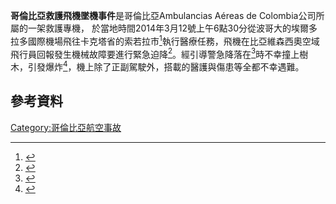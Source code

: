 {{Infobox Airliner accident
|name=哥倫比亞救護飛機墜機事件
|Crash image= KingAirC90AtCentennial.jpg
|Image caption= 相片為同型機，非涉事機
|Date= 2014年3月12日
|Type= 引擎失效导致失控<ref name="informefinal">{{Cite web|title={{es}}INFORME FINAL ACCIDENTE  COL-14-07-GIA Pérdida de Control en Vuelo LOC-I Hawker Beechcraft C-90 Matrícula HK-4921 12 de Marzo de 2014 Vereda El Cairo N 04°10’28.50” W073°36’11.40” Villavicencio – Meta – Colombia|publisher=Grupo de Investigación de Accidentes e Incidentes aéreos|url=http://www.aerocivil.gov.co/autoridad-de-la-aviacion-civil/investigacion/Histricos%20Accidentes/HK4921.protected.pdf}}</ref> 
|Site= {{COL}}[[比亞維森西奧|比亞維森西奧]]
|Origin= {{COL}}[[波哥大|波哥大]][[埃爾多拉多國際機場|埃爾多拉多國際機場]]
|Destination={{COL}}[[卡克塔省|卡克塔省]][[索若拉市|索若拉市]]
|Fatalities= 6
|Injuries= 0
|Aircraft Type=  {{link-en|Beechcraft | Beechcraft C-90}}
|Operator= Ambulancias Aéreas de Colombia
|Tail Number=
|Passengers= 4
|Crew= 2
|Survivors= 0
|Tail number = HK-4921
}}

'''哥倫比亞救護飛機墜機事件'''是哥倫比亞Ambulancias Aéreas de Colombia公司所屬的一架救護專機， 於當地時間2014年3月12號上午6點30分從波哥大的埃爾多拉多國際機場飛往卡克塔省的索若拉市<ref>{{cite web|url=http://newstrackindia.com/newsdetails/2014/03/13/9--Six-killed-in-Colombia-ambulance-air-crash-.html|title=Six killed in Colombia ambulance air crash|publisher=NEWS TRACK India|accessdate=2014-03-13|archive-date=2014-09-11|archive-url=https://web.archive.org/web/20140911001513/http://newstrackindia.com/newsdetails/2014/03/13/9--Six-killed-in-Colombia-ambulance-air-crash-.html|dead-url=no}}</ref>執行醫療任務，飛機在比亞維森西奧空域飛行員回報發生機械故障要進行緊急迫降<ref>{{cite web|url=http://www.flightweb.com/forums/index.php?showtopic=5241|title=Fatal Fixed-wing crash in Columbia|publisher=Flightweb|accessdate=2014-03-14|archive-url=https://web.archive.org/web/20140322043202/http://www.flightweb.com/forums/index.php?showtopic=5241|archive-date=2014-03-22|dead-url=yes}}</ref>。經引導警急降落在{{link-en|La Vanguardia機場|La Vanguardia Airport}}<ref>{{cite web|url=http://www.trtchinese.com/trtworld/zh/newsDetail.aspx?HaberKodu=fe5cfe0b-d63c-4f9b-a5a8-a5e4958e077b|title=哥倫比亞一救護飛機墬毀|publisher=TRT|accessdate=2014-03-14|language=zh-hans|archive-date=2014-03-22|archive-url=https://web.archive.org/web/20140322001637/http://www.trtchinese.com/trtworld/zh/newsDetail.aspx?HaberKodu=fe5cfe0b-d63c-4f9b-a5a8-a5e4958e077b|dead-url=no}}</ref>時不幸撞上樹木，引發爆炸<ref>{{cite web|url=http://news.cts.com.tw/cts/international/201403/201403131391000.html|title=哥國小飛機迫降撞樹 爆炸釀6死|publisher=華視|accessdate=2014-03-13|archive-date=2016-03-09|archive-url=https://web.archive.org/web/20160309224559/http://news.cts.com.tw/cts/international/201403/201403131391000.html|dead-url=no}}</ref>，機上除了正副駕駛外，搭載的醫護與傷患等全都不幸遇難。

== 參考資料==
{{Reflist}}

{{2014年航空事故}}

[[Category:哥倫比亞航空事故|Category:哥倫比亞航空事故]]